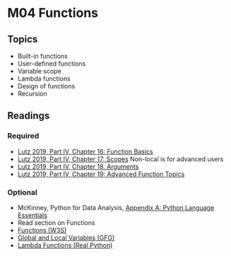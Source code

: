 # M04 Functions

## Topics
- Built-in functions
- User-defined functions
- Variable scope
- Lambda functions
- Design of functions
- Recursion

<!-- ## Outcomes
- Be able to use Pythons native and imported functions
- Be able to write your own functions
- Understand concept of variable scope 
- Be able to write lambda functions and understand their use cases
- Grasp basic principles of function design
- Implement simple recursion functions -->

## Readings 

### Required

<ul>
<li><a target="_new" href="https://learning.oreilly.com/library/view/learning-python-5th/9781449355722/ch16.html">Lutz 2019, Part IV, Chapter 16: Function Basics</a></li>
<li><a target="_new" href="https://learning.oreilly.com/library/view/learning-python-5th/9781449355722/ch17.html">Lutz 2019, Part IV, Chapter 17: Scopes</a> Non-local is for advanced users</li>
<li><a target="_new" href="https://learning.oreilly.com/library/view/learning-python-5th/9781449355722/ch18.html">Lutz 2019, Part IV, Chapter 18. Arguments</a></li>
<li><a target="_new" href="https://learning.oreilly.com/library/view/learning-python-5th/9781449355722/ch19.html">Lutz 2019, Part IV, Chapter 19: Advanced Function Topics</a></li>
</ul>

### Optional

<ul>
<li>McKinney, Python for Data Analysis,<span>&nbsp;</span><a target="_new" href="https://learning.oreilly.com/library/view/python-for-data/9781449323592/apa.html">Appendix A: Python Language Essentials</a></li>
<li>Read section on Functions</li>
<li><a target="_new" href="https://www.w3schools.com/python/python_functions.asp">Functions (W3S)</a></li>
<li><a target="_new" href="https://www.geeksforgeeks.org/global-local-variables-python/?ref=lbp">Global and Local Variables (GFG)</a></li>
<li><a target="_new" href="https://realpython.com/python-lambda/">Lambda Functions (Real Python)</a></li>
</ul>